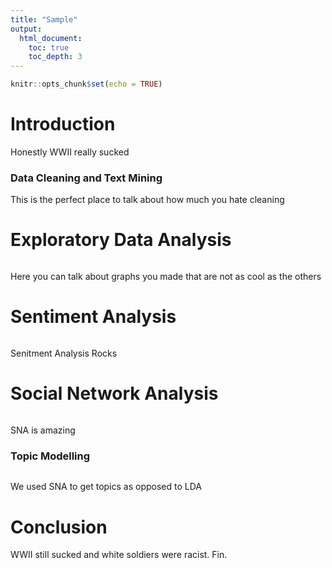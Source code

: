 ```yaml
---
title: "Sample"
output:
  html_document:
    toc: true
    toc_depth: 3
---
```


```r
knitr::opts_chunk$set(echo = TRUE)
```

# Introduction

Honestly WWII really sucked

### Data Cleaning and Text Mining

This is the perfect place to talk about how much you hate cleaning

# Exploratory Data Analysis

```r

```

Here you can talk about graphs you made that are not as cool as the others

# Sentiment Analysis

```r

```

Senitment Analysis Rocks

# Social Network Analysis

```r

```

SNA is amazing

### Topic Modelling

```r

```

We used SNA to get topics as opposed to LDA

# Conclusion

WWII still sucked and white soldiers were racist. Fin.
